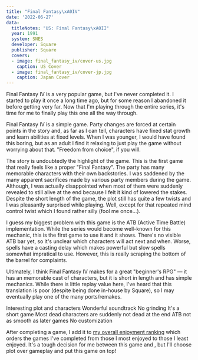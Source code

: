 ```yaml
---
title: "Final Fantasy\xA0IV"
date: '2022-06-27'
data:
  titleNotes: "US: Final Fantasy\xA0II"
  year: 1991
  system: SNES
  developer: Square
  publisher: Square
  covers:
  - image: final_fantasy_iv/cover-us.jpg
    caption: US Cover
  - image: final_fantasy_iv/cover-jp.jpg
    caption: Japan Cover
---
```

Final Fantasy&nbsp;IV is a very popular game, but I've never completed it. I started to play it once a long time ago,
but for some reason I abandoned it before getting very far. Now that I'm playing through the entire series, it's time
for me to finally play this one all the way through.

<GameHeader />

Final Fantasy&nbsp;IV is a simple game. Party changes are forced at certain points in the story and, as far as I can
tell, characters have fixed stat growth and learn abilities at fixed levels. When I was younger, I would have found this
boring, but as an adult I find it relaxing to just play the game without worrying about that. "Freedom from choice", if
you will.

The story is undoubtedly the highlight of the game. This is the first game that really feels like a proper "Final
Fantasy". The party has many memorable characters with their own backstories. <Spoiler>I was saddened by the many
apparent sacrifices made by various party members during the game. Although, I was actually disappointed when most
of them were suddenly revealed to still alive at the end because I felt it kind of lowered the stakes.</Spoiler> Despite
the short length of the game, the plot still has quite a few twists and I was pleasantly surprised while playing.
<Spoiler>Well, except for that repeated mind control twist which I found rather silly (fool me once...).</Spoiler>

I guess my biggest problem with this game is the ATB (Active Time Battle) implementation. While the series would become
well-known for this mechanic, this is the first game to use it and it shows. There's no visible ATB bar yet, so it's
unclear which characters will act next and when. Worse, spells have a casting delay which makes powerful but slow spells
somewhat impratical to use. However, this is really scraping the bottom of the barrel for complaints.

Ultimately, I think Final Fantasy&nbsp;IV makes for a great "beginner's RPG" &mdash; it has an memorable cast of
characters, but it is short in length and has simple mechanics. While there is little replay value here, I've heard
that this translation is poor (despite being done in-house by Square), so I may eventually play one of the many
ports/remakes.

<LikedDisliked>
  <LikedList>
    <LikedItem>Interesting plot and characters</LikedItem>
    <LikedItem>Wonderful soundtrack</LikedItem>
    <LikedItem>No grinding</LikedItem>
    <LikedItem>It's a short game</LikedItem>
  </LikedList>
  <DislikedList>
    <DislikedItem><Spoiler>Most dead characters are suddenly not dead at the end</Spoiler></DislikedItem>
    <DislikedItem>ATB not as smooth as later games</DislikedItem>
    <DislikedItem>No customization</DislikedItem>
  </DislikedList>
</LikedDisliked>

After completing a game, I add it to [my overall enjoyment ranking](/ranking) which orders the games I've completed from
those I most enjoyed to those I least enjoyed. It's a tough decision for me between this game and
<GameLink slug="final_fantasy_iii" />, but I'll choose plot over gameplay and put this game on top!

<GameRanking game={slug} />
